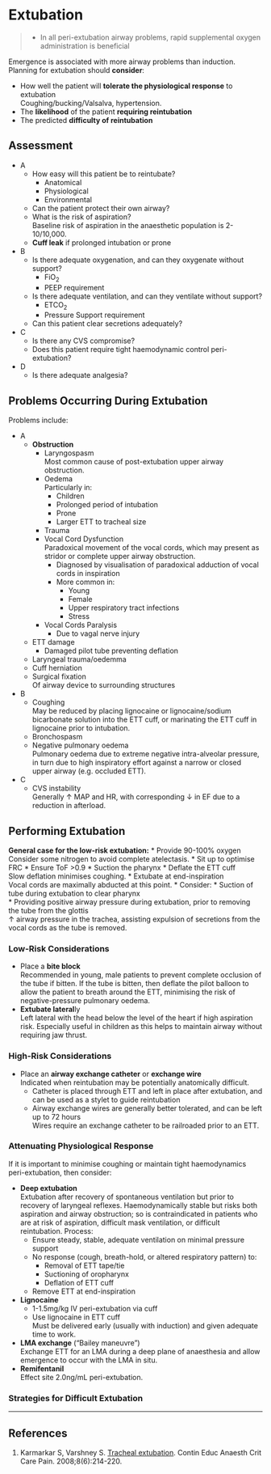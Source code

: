 # Extubation

> * In all peri-extubation airway problems, rapid supplemental oxygen administration is beneficial


Emergence is associated with more airway problems than induction. Planning for extubation should **consider**:

* How well the patient will **tolerate the physiological response** to extubation\
Coughing/bucking/Valsalva, hypertension.
* The **likelihood** of the patient **requiring reintubation**\
* The predicted **difficulty of reintubation**

## Assessment

* A
	* How easy will this patient be to reintubate?
		* Anatomical
		* Physiological
		* Environmental
	* Can the patient protect their own airway?
	* What is the risk of aspiration?\
	Baseline risk of aspiration in the anaesthetic population is 2-10/10,000.
	* **Cuff leak** if prolonged intubation or prone
* B
	* Is there adequate oxygenation, and can they oxygenate without support?
		* FiO~2~
		* PEEP requirement
	* Is there adequate ventilation, and can they ventilate without support?
		* ETCO~2~
		* Pressure Support requirement
	* Can this patient clear secretions adequately?
* C
	* Is there any CVS compromise?
	* Does this patient require tight haemodynamic control peri-extubation?
* D
	* Is there adequate analgesia?


## Problems Occurring During Extubation

Problems include:

* A
	* **Obstruction**
		* Laryngospasm\
		Most common cause of post-extubation upper airway obstruction.
		* Oedema\
		Particularly in:
			* Children
			* Prolonged period of intubation
			* Prone
			* Larger ETT to tracheal size
		* Trauma
		* Vocal Cord Dysfunction\
		Paradoxical movement of the vocal cords, which may present as stridor or complete upper airway obstruction.
			* Diagnosed by  visualisation of paradoxical adduction of vocal cords in inspiration
			* More common in:
				* Young
				* Female
				* Upper respiratory tract infections
				* Stress
		* Vocal Cords Paralysis
			* Due to vagal nerve injury
	* ETT damage
		* Damaged pilot tube preventing deflation
	* Laryngeal trauma/oedemma
	* Cuff herniation
	* Surgical fixation\
	Of airway device to surrounding structures
* B
	* Coughing\
	May be reduced by placing lignocaine or lignocaine/sodium bicarbonate solution into the ETT cuff, or marinating the ETT cuff in lignocaine prior to intubation.
	* Bronchospasm
	* Negative pulmonary oedema\
	Pulmonary oedema due to extreme negative intra-alveolar pressure, in turn due to high inspiratory effort against a narrow or closed upper airway (e.g. occluded ETT).
* C
	* CVS instability\
	Generally ↑ MAP and HR, with corresponding ↓ in EF due to a reduction in afterload.


## Performing Extubation

**General case for the low-risk extubation:**
* Provide 90-100% oxygen\
Consider some nitrogen to avoid complete atelectasis.
* Sit up to optimise FRC
* Ensure ToF >0.9
* Suction the pharynx
* Deflate the ETT cuff\
Slow deflation minimises coughing.
* Extubate at end-inspiration\
Vocal cords are maximally abducted at this point.
* Consider:
	* Suction of tube during extubation to clear pharynx\
	* Providing positive airway pressure during extubation, prior to removing the tube from the glottis\
	↑ airway pressure in the trachea, assisting expulsion of secretions from the vocal cords as the tube is removed.


### Low-Risk Considerations

* Place a **bite block**\
Recommended in young, male patients to prevent complete occlusion of the tube if bitten. If the tube is bitten, then deflate the pilot balloon to allow the patient to breath around the ETT, minimising the risk of negative-pressure pulmonary oedema.
* **Extubate lateral**ly\
Left lateral with the head below the level of the heart if high aspiration risk. Especially useful in children as this helps to maintain airway without requiring jaw thrust.


### High-Risk Considerations

* Place an **airway exchange catheter** or **exchange wire**\
Indicated when reintubation may be potentially anatomically difficult.
	* Catheter is placed through ETT and left in place after extubation, and can be used as a stylet to guide reintubation
	* Airway exchange wires are generally better tolerated, and can be left up to 72 hours\
	Wires require an exchange catheter to be railroaded prior to an ETT.



### Attenuating Physiological Response

If it is important to minimise coughing or maintain tight haemodynamics peri-extubation, then consider:

* **Deep extubation**\
Extubation after recovery of spontaneous ventilation but prior to recovery of laryngeal reflexes. Haemodynamically stable but risks both aspiration and airway obstruction; so is contraindicated in patients who are at risk of aspiration, difficult mask ventilation, or difficult reintubation. Process:
	* Ensure steady, stable, adequate ventilation on minimal pressure support
	* No response (cough, breath-hold, or altered respiratory pattern) to:
		* Removal of ETT tape/tie
		* Suctioning of oropharynx
		* Deflation of ETT cuff
	* Remove ETT at end-inspiration
* **Lignocaine**\
	* 1-1.5mg/kg IV peri-extubation via cuff
	* Use lignocaine in ETT cuff\
	Must be delivered early (usually with induction) and given adequate time to work.
* **LMA exchange** ("Bailey maneuvre")\
Exchange ETT for an LMA during a deep plane of anaesthesia and allow emergence to occur with the LMA in situ.
* **Remifentanil**\
Effect site 2.0ng/mL peri-extubation.






### Strategies for Difficult Extubation







---

## References

1. Karmarkar S, Varshney S. [Tracheal extubation](https://academic.oup.com/bjaed/article/8/6/214/405940). Contin Educ Anaesth Crit Care Pain. 2008;8(6):214-220.